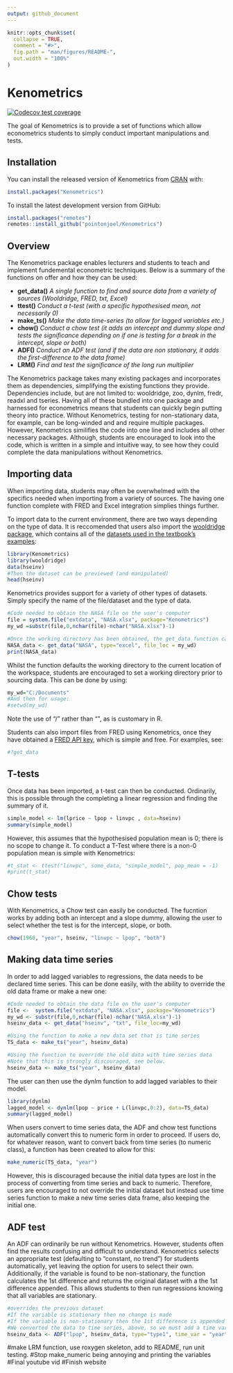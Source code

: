 ```yaml
---
output: github_document
---
```


<!-- README.md is generated from README.Rmd. Please edit that file -->

```r
knitr::opts_chunk$set(
  collapse = TRUE,
  comment = "#>",
  fig.path = "man/figures/README-",
  out.width = "100%"
)
```

# Kenometrics

<!-- badges: start -->
[![Codecov test coverage](https://codecov.io/gh/pointonjoel/Kenometrics/branch/master/graph/badge.svg)](https://codecov.io/gh/pointonjoel/Kenometrics?branch=master)
<!-- badges: end -->

The goal of Kenometrics is to provide a set of functions which allow econometrics students to simply conduct important manipulations and tests.

## Installation

You can install the released version of Kenometrics from [CRAN](https://CRAN.R-project.org) with:

``` r
install.packages("Kenometrics")
```
To install the latest development version from GitHub:
``` r
install.packages("remotes")
remotes::install_github("pointonjoel/Kenometrics")
```
## Overview

The Kenometrics package enables lecturers and students to teach and implement fundemental econometric techniques. Below is a summary of the functions on offer and how they can be used:
<body>
  <ul>
    <li>
      <b>get\_data()</b> 
      <i>A single function to find and source data from a variety of sources (Wooldridge, FRED, txt, Excel)</i></li>
    <li>
      <b>ttest()</b> 
      <i>Conduct a t-test (with a specific hypothesised mean, not necessarily 0)</i></li>
    <li>
      <b>make\_ts()</b>
      <i>Make the data time-series (to allow for lagged variables etc.)</i></li>
    <li>
      <b>chow()</b>
      <i>Conduct a chow test (it adds an intercept and dummy slope and tests the significance depending on if one is testing for a break in the intercept, slope or both)</i></li>
    <li>
      <b>ADF()</b>
      <i>Conduct an ADF test (and if the data are non stationary, it adds the first-difference to the data frame)</i></li>
    <li>
      <b>LRM()</b>
      <i>Find and test the significance of the long run multiplier</i></li>
  </ul>
</body>

The Kenometrics package takes many existing packages and incorporates them as dependencies, simplifying the existing functions they provide. Dependencies include, but are not limited to: wooldridge, zoo, dynlm, fredr, readxl and tseries. Having all of these bundled into one package and harnessed for econometrics means that students can quickly begin putting theory into practice. Without Kenometrics, testing for non-stationary data, for example, can be long-winded and and require multiple packages. However, Kenometrics similifies the code into one line and includes all other necessary packages. Although, students are encouraged to look into the code, which is written in a simple and intuitive way, to see how they could complete the data manipulations without Kenometrics.

## Importing data
When importing data, students may often be overwhelmed with the specifics needed when importing from a variety of sources. The having one function complete with FRED and Excel integration simplies things further. 

To import data to the current environment, there are two ways depending on the type of data. It is reccomended that users also import the [wooldridge package](https://cran.r-project.org/web/packages/wooldridge/index.html), which contains all of the [datasets used in the textbook's examples](https://www.cengage.com/cgi-wadsworth/course_products_wp.pl?fid=M20b&product_isbn_issn=9781111531041):

```r
library(Kenometrics)
library(wooldridge)
data(hseinv)
#Then the dataset can be previewed (and manipulated)
head(hseinv)
```

Kenometrics provides support for a variety of other types of datasets. Simply specify the name of the file/dataset and the type of data.

```r
#Code needed to obtain the NASA file on the user's computer
file = system.file("extdata", "NASA.xlsx", package="Kenometrics")
my_wd =substr(file,0,nchar(file)-nchar("NASA.xlsx")-1)

#Once the working directory has been obtained, the get_data function can be used
NASA_data <- get_data("NASA", type="excel", file_loc = my_wd)
print(NASA_data)
```

Whilst the function defaults the working directory to the current location of the workspace, students are encouraged to set a working directory prior to sourcing data. This can be done by using:

```r
my_wd="C:/Documents"
#And then for usage:
#setwd(my_wd)
```

Note the use of "/" rather than "\", as is customary in R.

Students can also import files from FRED using Kenometrics, once they have obtained a [FRED API key](https://research.stlouisfed.org/docs/api/api_key.html), which is simple and free. For examples, see:

```r
#?get_data
```

## T-tests

Once data has been imported, a t-test can then be conducted. Ordinarily, this is possible through the completing a linear regression and finding the summary of it.

```r
simple_model <- lm(lprice ~ lpop + linvpc , data=hseinv)
summary(simple_model)
```

However, this assumes that the hypothesised population mean is 0; there is no scope to change it. To conduct a T-Test where there is a non-0 population mean is simple with Kenometrics:

```r
#t_stat <- ttest("linvpc", some_data, "simple_model", pop_mean = -1)
#print(t_stat)
```

## Chow tests

With Kenometrics, a Chow test can easily be conducted. The fucntion works by adding both an intercept and a slope dummy, allowing the user to select whether the test is for the intercept, slope, or both.
```r
chow(1960, "year", hseinv, "linvpc ~ lpop", "both")
```

## Making data time series

In order to add lagged variables to regressions, the data needs to be declared time series. This can be done easily, with the ability to override the old data frame or make a new one:
```r
#Code needed to obtain the data file on the user's computer
file <-  system.file("extdata", "NASA.xlsx", package="Kenometrics")
my_wd <- substr(file,0,nchar(file)-nchar("NASA.xlsx")-1)
hseinv_data <- get_data("hseinv", "txt", file_loc=my_wd)

#Using the function to make a new data set that is time series
TS_data <- make_ts("year", hseinv_data)

#Using the function to override the old data with time series data
#Note that this is strongly discouraged, see below.
hseinv_data <- make_ts("year", hseinv_data)
```

The user can then use the dynlm function to add lagged variables to their model. 
```r
library(dynlm)
lagged_model <- dynlm(lpop ~ price + L(linvpc,0:2), data=TS_data)
summary(lagged_model)
```

When users convert to time series data, the ADF and chow test functions automatically convert this to numeric form in order to proceed. If users do, for whatever reason, want to convert back from time series (to numeric class), a function has been created to allow for this:

```r
make_numeric(TS_data, "year")
```

However, this is discouraged because the initial data types are lost in the process of converting from time series and back to numeric. Therefore, users are encouraged to not override the initial dataset but instead use time series function to make a new time series data frame, also keeping the initial one.

## ADF test

An ADF can ordinarily be run without Kenometrics. However, students often find the results confusing and difficult to understand. Kenometrics selects an appropriate test (defaulting to "constant, no trend") for students automatically, yet leaving the option for users to select their own. Additionally, if the variable is found to be non-stationary, the function calculates the 1st difference and returns the original dataset with a the 1st difference appended. This allows students to then run regressions knowing that all variables are stationary.

```r
#overrides the previous dataset
#If the variable is stationary then no change is made
#If the variable is non-stationary then the 1st difference is appended
#We converted the data to time series, above, so we must add a time variable:
hseinv_data <- ADF("lpop", hseinv_data, type="type1", time_var = "year")
```


#make LRM function, use roxygen skeleton, add to README, run unit testing.
#Stop make_numeric being annoying and printing the variables
#Final youtube vid
#Finish website

